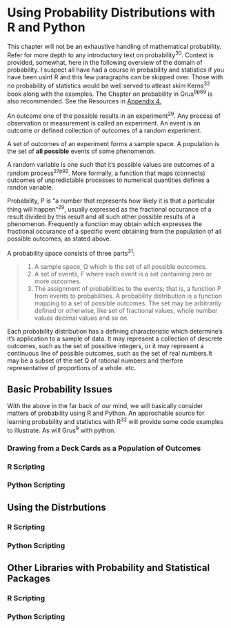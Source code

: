 

# Using Probability Distributions with R and Python

This chapter will not be an exhaustive handling of mathematical probability. Refer for more depth to any introductory text on probability^30^. Context is provided, somewhat, here in the following overview of the domain of probability. I suspect all have had a course in probability and statistics if you have been usinf R and this few paragraphs can be skipped over. Those with no probability of statistics would be well served to atleast skim Kerns^32^ book along with the examples. The Chapter on probability in Grus^9p69^ is also recommended. See the Resources in [Appendix 4.]()


An outcome one of the possible results in an experiment^29^. Any process of observation or measurement is called an experiment. An event is an outcome or defined collection of outcomes of a random experiment. 

A set of outcomes of an experiment forms a sample space. A population is the set of **all possible** events of some phenomenon.

A random variable is one such that it's possible values are outcomes of a random process^27p92^. More formally, a function that maps (connects) outcomes of unpredictable processes to numerical quantities defines a randon variable.

\index{probability}
Probability, P is "a number that represents how likely it is that a particular thing will happen"^29^, usually expressed as the fractional occurance of a result divided by this result and all such other  possible results of a phenomenon. Frequently a function may obtain which expresses the fractional occurance of a specific event obtaining from the population of all possible outcomes, as stated above.

A probability space consists of three parts^31^:

> 1.   A sample space, Ω  which is the set of all possible outcomes.
 2.    A set of events,  F  where each event is a set containing zero or more outcomes.
 3.    The assignment of probabilities to the events; that is, a function P from events to probabilities.
\index{probability distribution}
A probability distribution is a function mapping to a set of possible outcomes. The set may be arbitrarily defined or otherwise, like set of fractional values, whole number values decimal values and so on.

Each probability distribution has a defining characteristic which determine's it's application to a sample of data. It may represent a collection of descrete outcomes, such as the set of possitive integers, or it may represent a continuous line of possible outcomes, such as the set of real numbers.It may be a subset of the set Q of rational numbers and therfore representative of proportions of a whole. etc.


\Grus


## Basic Probability Issues

With the above in the far back of our mind, we will basically consider matters of probability using R and Python. An approchable source for learning probability and statistics with R^32^ will provide some code examples to illustrate. As will Grus^9^ with python.

### Drawing from a Deck Cards as a Population of Outcomes



### R Scripting


### Python Scripting


## Using the Distrbutions

\index{probability distribution}

### R Scripting


### Python Scripting



## Other Libraries with Probability and Statistical Packages

### R Scripting


### Python Scripting